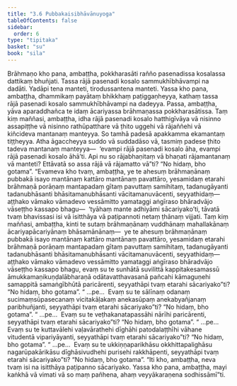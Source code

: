 ```yaml
---
title: "3.6 Pubbakaisibhāvānuyoga"
tableOfContents: false
sidebar:
  order: 6
type: "tipitaka"
basket: "su"
book: "sila"
---
```



<DynamicBreadcrumb />

<Division number="283" book="sila" bookNo="6" page="97">

<Paragraph number="403" book="sila">
Brāhmaṇo kho pana, ambaṭṭha, pokkharasāti rañño pasenadissa kosalassa dattikaṃ bhuñjati. Tassa rājā pasenadi kosalo sammukhībhāvampi na dadāti. Yadāpi tena manteti, tirodussantena manteti. Yassa kho pana, ambaṭṭha, dhammikaṃ payātaṃ bhikkhaṃ paṭiggaṇheyya, kathaṃ tassa rājā pasenadi kosalo sammukhībhāvampi na dadeyya. Passa, ambaṭṭha, yāva aparaddhañca te idaṃ ācariyassa brāhmaṇassa pokkharasātissa.
</Paragraph>

</Division>
<Division number="284" book="sila" bookNo="6" page="97">

<Paragraph number="404" book="sila">
Taṃ kiṃ maññasi, ambaṭṭha, idha rājā pasenadi kosalo hatthigīvāya vā nisinno assapiṭṭhe vā nisinno rathūpatthare vā ṭhito uggehi vā rājaññehi vā kiñcideva mantanaṃ manteyya. So tamhā padesā apakkamma ekamantaṃ tiṭṭheyya. Atha āgaccheyya suddo vā suddadāso vā, tasmiṃ padese ṭhito tadeva mantanaṃ manteyya—  ‘evampi rājā pasenadi kosalo āha, evampi rājā pasenadi kosalo āhā’ti. Api nu so rājabhaṇitaṃ vā bhaṇati rājamantanaṃ vā manteti? Ettāvatā so assa rājā vā rājamatto vā”ti? “No hidaṃ, bho gotama”.
</Paragraph>

</Division>
<Division number="285" book="sila" bookNo="6" page="97">

<Paragraph number="405" book="sila">
“Evameva kho tvaṃ, ambaṭṭha, ye te ahesuṃ brāhmaṇānaṃ pubbakā isayo mantānaṃ kattāro mantānaṃ pavattāro, yesamidaṃ etarahi brāhmaṇā porāṇaṃ mantapadaṃ gītaṃ pavuttaṃ samihitaṃ, tadanugāyanti tadanubhāsanti bhāsitamanubhāsanti vācitamanuvācenti, seyyathidaṃ—  aṭṭhako vāmako vāmadevo vessāmitto yamataggi aṅgīraso bhāradvājo vāseṭṭho kassapo bhagu—  ‘tyāhaṃ mante adhiyāmi sācariyako’ti, tāvatā tvaṃ bhavissasi isi vā isitthāya vā paṭipannoti netaṃ ṭhānaṃ vijjati.
</Paragraph>

</Division>
<Division number="286" book="sila" bookNo="6" page="97">

<Paragraph number="406" book="sila">
Taṃ kiṃ maññasi, ambaṭṭha, kinti te sutaṃ brāhmaṇānaṃ vuddhānaṃ mahallakānaṃ ācariyapācariyānaṃ bhāsamānānaṃ—  ye te ahesuṃ brāhmaṇānaṃ pubbakā isayo mantānaṃ kattāro mantānaṃ pavattāro, yesamidaṃ etarahi brāhmaṇā porāṇaṃ mantapadaṃ gītaṃ pavuttaṃ samihitaṃ, tadanugāyanti tadanubhāsanti bhāsitamanubhāsanti vācitamanuvācenti, seyyathidaṃ—  aṭṭhako vāmako vāmadevo vessāmitto yamataggi aṅgīraso bhāradvājo vāseṭṭho kassapo bhagu, evaṃ su te sunhātā suvilittā kappitakesamassū āmukkamaṇikuṇḍalābharaṇā odātavatthavasanā pañcahi kāmaguṇehi samappitā samaṅgībhūtā paricārenti, seyyathāpi tvaṃ etarahi sācariyako”ti? “No hidaṃ, bho gotama”.
</Paragraph>

<Paragraph number="407" book="sila">
“ …pe…  Evaṃ su te sālīnaṃ odanaṃ sucimaṃsūpasecanaṃ vicitakāḷakaṃ anekasūpaṃ anekabyañjanaṃ paribhuñjanti, seyyathāpi tvaṃ etarahi sācariyako”ti? “No hidaṃ, bho gotama”.
</Paragraph>

<Paragraph number="408" book="sila">
“ …pe…  Evaṃ su te veṭhakanatapassāhi nārīhi paricārenti, seyyathāpi tvaṃ etarahi sācariyako”ti? “No hidaṃ, bho gotama”.
</Paragraph>

<Paragraph number="409" book="sila">
“ …pe…  Evaṃ su te kuttavālehi vaḷavārathehi dīghāhi patodalaṭṭhīhi vāhane vitudentā vipariyāyanti, seyyathāpi tvaṃ etarahi sācariyako”ti? “No hidaṃ, bho gotama”.
</Paragraph>

<Paragraph number="410" book="sila">
“ …pe…  Evaṃ su te ukkiṇṇaparikhāsu okkhittapalighāsu nagarūpakārikāsu dīghāsivudhehi purisehi rakkhāpenti, seyyathāpi tvaṃ etarahi sācariyako”ti? “No hidaṃ, bho gotama”.
</Paragraph>

<Paragraph number="411" book="sila">
“Iti kho, ambaṭṭha, neva tvaṃ isi na isitthāya paṭipanno sācariyako. Yassa kho pana, ambaṭṭha, mayi kaṅkhā vā vimati vā so maṃ pañhena, ahaṃ veyyākaraṇena sodhissāmī”ti.
</Paragraph>
</Division>